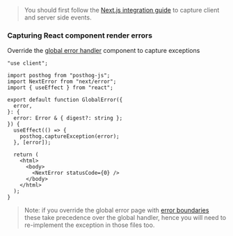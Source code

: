 
> You should first follow the [Next.js integration guide](/docs/integrate/next-js) to capture client and server side events.

<JSWebErrorTracking />

### Capturing React component render errors

Override the [global error handler](https://nextjs.org/docs/app/building-your-application/routing/error-handling#handling-global-errors) component to capture exceptions


```tsx file=src/app/posthog-error-handler.tsx
"use client";

import posthog from "posthog-js";
import NextError from "next/error";
import { useEffect } from "react";

export default function GlobalError({
  error,
}: {
  error: Error & { digest?: string };
}) {
  useEffect(() => {
    posthog.captureException(error);
  }, [error]);

  return (
    <html>
      <body>
        <NextError statusCode={0} />
      </body>
    </html>
  );
}
```

> Note: if you override the global error page with [error boundaries](https://nextjs.org/docs/app/building-your-application/routing/error-handling#using-error-boundaries) these take precedence over the global handler, hence you will need to re-implement the exception in those files too.